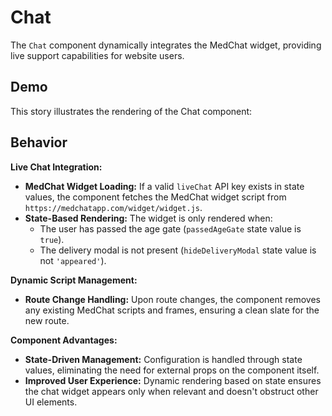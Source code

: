 
<Meta title="Components/Molecules/Chat" component={Chat} />

# Chat

The `Chat` component dynamically integrates the MedChat widget, providing live support capabilities for website users.

## Demo

This story illustrates the rendering of the Chat component:

<Canvas>
  <Story name="Chat">
    <StoryBookProvider
      state={{
        passedAgeGate: 'verified',
        hideDeliveryModal: 'hide',
        liveChat: 'gcUuMpODkE60K6Yvjs6quA' //live chat id for new-jersey
      }}
    >
      <Chat />
    </StoryBookProvider>
  </Story>
</Canvas>

## Behavior

**Live Chat Integration:**

- **MedChat Widget Loading:** If a valid `liveChat` API key exists in state values, the component fetches the MedChat widget script from `https://medchatapp.com/widget/widget.js`.
- **State-Based Rendering:** The widget is only rendered when:
  - The user has passed the age gate (`passedAgeGate` state value is `true`).
  - The delivery modal is not present (`hideDeliveryModal` state value is not `'appeared'`).

**Dynamic Script Management:**

- **Route Change Handling:** Upon route changes, the component removes any existing MedChat scripts and frames, ensuring a clean slate for the new route.

**Component Advantages:**

- **State-Driven Management:** Configuration is handled through state values, eliminating the need for external props on the component itself.
- **Improved User Experience:** Dynamic rendering based on state ensures the chat widget appears only when relevant and doesn't obstruct other UI elements.
